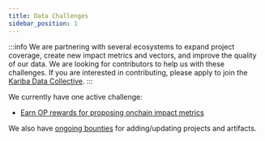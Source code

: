 ```yaml
---
title: Data Challenges
sidebar_position: 1
---
```


:::info
We are partnering with several ecosystems to expand project coverage, create new impact metrics and vectors, and improve the quality of our data. We are looking for contributors to help us with these challenges. If you are interested in contributing, please apply to join the [Kariba Data Collective](https://kariba.network).
:::

We currently have one active challenge:

- [Earn OP rewards for proposing onchain impact metrics](./2024-04-05_data_challenge_01/)

We also have [ongoing bounties](./bounties) for adding/updating projects and artifacts.

